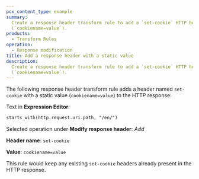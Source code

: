 ```yaml
---
pcx_content_type: example
summary:
  Create a response header transform rule to add a `set-cookie` HTTP header to the response with a static value
  (`cookiename=value`).
products:
  - Transform Rules
operation:
  - Response modification
title: Add a response header with a static value
description:
  Create a response header transform rule to add a `set-cookie` HTTP header to the response with a static value
  (`cookiename=value`).
---
```



The following response header transform rule adds a header named `set-cookie` with a static value (`cookiename=value`) to the HTTP response:

<Example>

Text in **Expression Editor**:

```txt
starts_with(http.request.uri.path, "/en/")
```

Selected operation under **Modify response header**: _Add_

**Header name**: `set-cookie`

**Value**: `cookiename=value`

</Example>

This rule would keep any existing `set-cookie` headers already present in the HTTP response.
